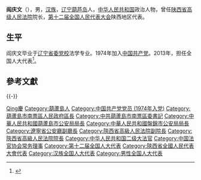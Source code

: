 '''阎庆文'''（{{bd|1955年|5月|}}），男，[[汉族|汉族]]，[[辽宁|辽宁]][[葫芦岛|葫芦岛]]人，[[中华人民共和国|中华人民共和国]]政治人物，曾任[[陕西省高级人民法院|陕西省高级人民法院]]院长，[[第十二届全国人民代表大会|第十二届全国人民代表大会]]陕西地区代表。

== 生平 ==
阎庆文毕业于[[辽宁省委党校|辽宁省委党校]]法学专业。1974年加入[[中国共产党|中国共产党]]。2013年，担任全国人大代表<ref>{{cite news|title=全国人大代表信息-阎庆文|url= http://210.82.31.1:8084/delegate/viewDelegate.action?dbid=122491|accessdate=2013-04-05|newspaper=全国人大网}}{{Dead link|date=2019年12月 |bot=InternetArchiveBot |fix-attempted=yes }}</ref>。

== 參考文獻 ==
{{reflist}}
{{-}}
{{start box}}
{{s-legal|prc}}
{{s-before|[[安东_(法官)|安东]]}}
{{s-title|[[陕西省高级人民法院|陕西省高级人民法院]]院长|2013年1月—2018年1月}}
{{s-after|[[李智_(1959年)|李智]]}}
{{end box}}

{{中国政治人物小作品}}
{{Navboxes 
| title  = 阎庆文在[[中国法官协会|中国法官协会]]的职务
| list1  =
{{中国法官协会第五届理事会}}
}}

{{Authority control}}
{{DEFAULTSORT:Yan閻}}
[[Category:閻姓|Qing慶]]
[[Category:葫蘆島人|Category:葫蘆島人]]
[[Category:中国共产党党员_(1974年入党)|Category:中国共产党党员 (1974年入党)]]
[[Category:葫蘆島市南票區人民政府區長|Category:葫蘆島市南票區人民政府區長]]
[[Category:中共葫蘆島市南票區委書記|Category:中共葫蘆島市南票區委書記]]
[[Category:中華人民共和國葫蘆島市公安局局長|Category:中華人民共和國葫蘆島市公安局局長]]
[[Category:中華人民共和國盤錦市公安局局長|Category:中華人民共和國盤錦市公安局局長]]
[[Category:遼寧省公安廳副廳長|Category:遼寧省公安廳副廳長]]
[[Category:陝西省高級人民法院副院長|Category:陝西省高級人民法院副院長]]
[[Category:陝西省高級人民法院院長|Category:陝西省高級人民法院院長]]
[[Category:中华人民共和国二级大法官|Category:中华人民共和国二级大法官]]
[[Category:中国法官协会常务理事|Category:中国法官协会常务理事]]
[[Category:第十二届全国人大代表|Category:第十二届全国人大代表]]
[[Category:陝西省全國人民代表大會代表|Category:陝西省全國人民代表大會代表]]
[[Category:汉族全国人大代表|Category:汉族全国人大代表]]
[[Category:男性全国人大代表|Category:男性全国人大代表]]
